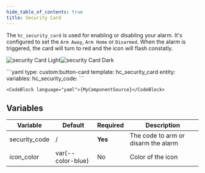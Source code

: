 ```yaml
---
hide_table_of_contents: true
title: Security Card
---
```



The `hc_security_card` is used for enabling or disabling your alarm. It's configured to set the `Arm Away`, `Arm Home` or `Disarmed`. When the alarm is triggered, the card will turn to red and the icon will flash constatly.


![security Card Light](/img/cards/hc_security_card/securitycard_light.png#light-mode-only)![security Card Dark](/img/cards/hc_security_card/securitycard_dark.png#dark-mode-only)

<Tabs>
  <TabItem value="usage" label="Usage" default>
    ```yaml
    type: custom:button-card
    template: hc_security_card
    entity: <your_alarm_entity>
    variables:
      hc_security_code: <your_code>
    ```
  </TabItem>
  <TabItem value="template" label="Template">

    <CodeBlock language="yaml">{MyComponentSource}</CodeBlock>

</TabItem>
</Tabs>

## Variables

| Variable | Default | Required | Description|
|----------|---------|----------|------------|
| security_code | / | **Yes** | The code to arm or disarm the alarm |
| icon_color | var(--color-blue) | No | Color of the icon |
